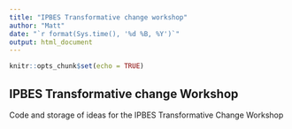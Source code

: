 ```yaml
---
title: "IPBES Transformative change workshop"
author: "Matt"
date: "`r format(Sys.time(), '%d %B, %Y')`"
output: html_document
---
```


```r
knitr::opts_chunk$set(echo = TRUE)
```

## IPBES Transformative change Workshop

Code and storage of ideas for the IPBES Transformative Change Workshop